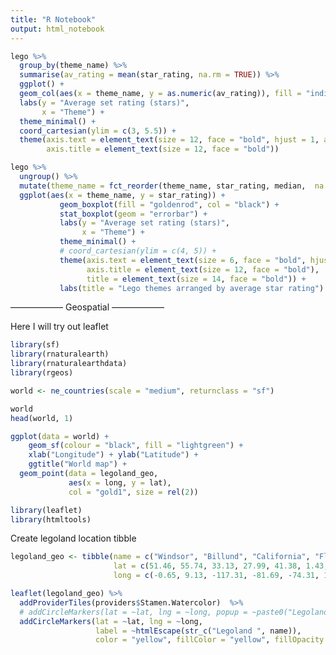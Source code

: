 ```yaml
---
title: "R Notebook"
output: html_notebook
---
```



```r
lego %>% 
  group_by(theme_name) %>% 
  summarise(av_rating = mean(star_rating, na.rm = TRUE)) %>% 
  ggplot() +
  geom_col(aes(x = theme_name, y = as.numeric(av_rating)), fill = "indianred") +
  labs(y = "Average set rating (stars)",
       x = "Theme") +
  theme_minimal() +
  coord_cartesian(ylim = c(3, 5.5)) +
  theme(axis.text = element_text(size = 12, face = "bold", hjust = 1, angle = 45),
        axis.title = element_text(size = 12, face = "bold"))


```

```r


lego %>% 
  ungroup() %>% 
  mutate(theme_name = fct_reorder(theme_name, star_rating, median,  na.rm = TRUE)) %>% 
  ggplot(aes(x = theme_name, y = star_rating)) +
           geom_boxplot(fill = "goldenrod", col = "black") +
           stat_boxplot(geom = "errorbar") +
           labs(y = "Average set rating (stars)",
                x = "Theme") +
           theme_minimal() +
           # coord_cartesian(ylim = c(4, 5)) +
           theme(axis.text = element_text(size = 6, face = "bold", hjust = 1, angle = 45),
                 axis.title = element_text(size = 12, face = "bold"),
                 title = element_text(size = 14, face = "bold")) +
           labs(title = "Lego themes arranged by average star rating") 
```


------------------ Geospatial ------------------

Here I will try out leaflet

```r
library(sf)
library(rnaturalearth)
library(rnaturalearthdata)
library(rgeos)
```

```r
world <- ne_countries(scale = "medium", returnclass = "sf")

world
head(world, 1)
```

```r
ggplot(data = world) +
    geom_sf(colour = "black", fill = "lightgreen") +
    xlab("Longitude") + ylab("Latitude") +
    ggtitle("World map") +
  geom_point(data = legoland_geo,
             aes(x = long, y = lat),
             col = "gold1", size = rel(2))
```

```r
library(leaflet)
library(htmltools)
```

Create legoland location tibble

```r
legoland_geo <- tibble(name = c("Windsor", "Billund", "California", "Florida", "New York", "Malaysia", "Dubai", "Japan", "Korea", "Germany"),
                       lat = c(51.46, 55.74, 33.13, 27.99, 41.38, 1.43, 24.92, 35.05, 37.88, 48.43),
                       long = c(-0.65, 9.13, -117.31, -81.69, -74.31, 103.63, 55.01, 136.84, 127.70, 10.30))
```


```r
leaflet(legoland_geo) %>% 
  addProviderTiles(providers$Stamen.Watercolor)  %>% 
  # addCircleMarkers(lat = ~lat, lng = ~long, popup = ~paste0("Legoland ", name))
  addCircleMarkers(lat = ~lat, lng = ~long,
                   label = ~htmlEscape(str_c("Legoland ", name)),
                   color = "yellow", fillColor = "yellow", fillOpacity = 0.8)
```






